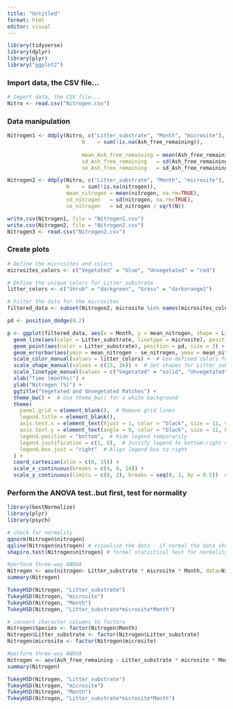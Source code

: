 ---
title: "Untitled"
format: html
editor: visual
---

```{r}
library(tidyverse)
library(dplyr)
library(plyr)
library("ggplot2")
```

### Import data, the CSV file...

```{r}
# Import data, the CSV file...
Nitro <- read.csv("Nitrogen.csv")
```

### Data manipulation

```{r}
Nitrogen1 <- ddply(Nitro, c("Litter_substrate", "Month", "microsite"), summarise,
                        N    = sum(!is.na(Ash_free_remaining)),
              
                        mean_Ash_free_remaining = mean(Ash_free_remaining, na.rm=TRUE),
                        sd_Ash_free_remaining   = sd(Ash_free_remaining, na.rm=TRUE),
                        se_Ash_free_remaining   = sd_Ash_free_remaining / sqrt(N))
```

```{r}
Nitrogen2 <- ddply(Nitro, c("Litter_substrate", "Month", "microsite"), summarise,
                   N    = sum(!is.na(nitrogen)),
                   mean_nitrogen = mean(nitrogen, na.rm=TRUE),
                   sd_nitrogen   = sd(nitrogen, na.rm=TRUE),
                   se_nitrogen   = sd_nitrogen / sqrt(N))
```

```{r}
write.csv(Nitrogen1, file = "Nitrogen1.csv")
write.csv(Nitrogen2, file = "Nitrogen2.csv")
Nitrogen3 <- read.csv("Nitrogen2.csv")
```

### Create plots

```{r}
# Define the microsites and colors
microsites_colors <- c("Vegetated" = "blue", "Unvegetated" = "red")

# Define the unique colors for Litter_substrate
litter_colors <- c("Shrub" = "darkgreen", "Grass" = "darkorange2")

# Filter the data for the microsites
filtered_data <- subset(Nitrogen2, microsite %in% names(microsites_colors))

pd <- position_dodge(0.2)

p <- ggplot(filtered_data, aes(x = Month, y = mean_nitrogen, shape = Litter_substrate, group = interaction(microsite, Litter_substrate))) +
  geom_line(aes(color = Litter_substrate, linetype = microsite), position = pd, linewidth = 1) +  # Increase line size to 1.5
  geom_point(aes(color = Litter_substrate), position = pd, size = 3) +     
  geom_errorbar(aes(ymin = mean_nitrogen - se_nitrogen, ymax = mean_nitrogen + se_nitrogen, color = Litter_substrate), width = 0.5) +  # Set color aesthetic to Litter_substrate
  scale_color_manual(values = litter_colors) +  # Use defined colors for Litter_substrate
  scale_shape_manual(values = c(15, 16)) +  # Set shapes for Litter_substrate
  scale_linetype_manual(values = c("Vegetated" = "solid", "Unvegetated" = "dotted")) +  # Set linetypes for microsites
  xlab("Time (months)") +
  ylab("Nitrogen (%)") +
  ggtitle("Vegetated and Unvegetated Patches") +
  theme_bw() +  # Use theme_bw() for a white background
  theme(
    panel.grid = element_blank(),  # Remove grid lines
    legend.title = element_blank(),
    axis.text.x = element_text(hjust = 1, color = "black", size = 11, vjust = 1),
    axis.text.y = element_text(angle = 0, color = "black", size = 11, hjust = 1, vjust = 1),
    legend.position = "bottom",  # Hide legend temporarily
    legend.justification = c(1, 0),  # Justify legend to bottom-right corner
    legend.box.just = "right"  # Align legend box to right
  ) +
  coord_cartesian(xlim = c(0, 15)) +
  scale_x_continuous(breaks = c(4, 8, 14)) +
  scale_y_continuous(limits = c(0, 2), breaks = seq(0, 2, by = 0.5))  # Set Y-axis limits and breaks
```

### Perform the ANOVA test..but first, test for normality

```{r}
library(bestNormalize) 
library(plyr) 
library(psych)

# check for normality
qqnorm(Nitrogen$nitrogen)
qqline(Nitrogen$nitrogen) # visualize the data - if normal the data should fall fairly well along the line
shapiro.test(Nitrogen$nitrogen) # formal statistical test for normality - if P<0.05 then the data do NOT fit the assumptions of normality 
```

```{r}
#perform three-way ANOVA
Nitrogen <- aov(nitrogen~ Litter_substrate * microsite * Month, data=Nitrogen)
summary(Nitrogen)

TukeyHSD(Nitrogen, "Litter_substrate")
TukeyHSD(Nitrogen, "microsite")
TukeyHSD(Nitrogen, "Month")
TukeyHSD(Nitrogen, "Litter_substrate*microsite*Month")
```

```{r}
# convert character columns to factors
Nitrogen$Species <- factor(Nitrogen$Month)
Nitrogen$Litter_substrate <- factor(Nitrogen$Litter_substrate)
Nitrogen$microsite <- factor(Nitrogen$microsite)
```

```{r}
#perform three-way ANOVA
Nitrogen <- aov(Ash_free_remaining ~ Litter_substrate * microsite * Month * Species, data=Nitrogen)
summary(Nitrogen)

TukeyHSD(Nitrogen, "Litter_substrate")
TukeyHSD(Nitrogen, "microsite")
TukeyHSD(Nitrogen, "Month")
TukeyHSD(Nitrogen, "Litter_substrate*microsite*Month")
```
